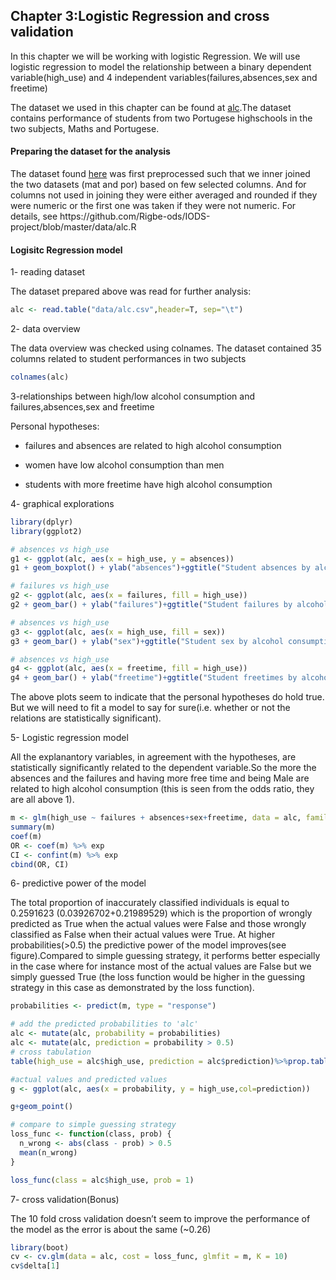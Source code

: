 ## Chapter 3:Logistic Regression and cross validation

In this chapter we will be working with logistic Regression. We will use logistic regression to model the relationship between a binary dependent variable(high_use) and 4 independent variables(failures,absences,sex and freetime)


The dataset we used in this chapter can be found at [alc](https://archive.ics.uci.edu/ml/datasets/Student+Performance).The dataset contains performance of students from two Portugese highschools in the two subjects, Maths and Portugese.

#### Preparing the dataset for the analysis

The dataset found [here](http://www.helsinki.fi/~kvehkala/JYTmooc/JYTOPKYS3-data.txt) was first preprocessed such that we inner joined the two datasets (mat and por) based on few selected columns. And for columns not used in joining they were either averaged and rounded if they were numeric or the first one was taken if they were not numeric. For details, see https://github.com/Rigbe-ods/IODS-project/blob/master/data/alc.R 



#### Logisitc Regression model

1- reading dataset

The dataset prepared above was read for further analysis:

```r
alc <- read.table("data/alc.csv",header=T, sep="\t")
```
2- data overview

The data overview was checked using colnames. The dataset contained 35 columns related to student performances in two subjects
```r
colnames(alc)
```
3-relationships between high/low alcohol consumption and failures,absences,sex and freetime

Personal hypotheses:

  - failures and absences are related to high alcohol consumption
  
  - women have low alcohol consumption than men
  
  - students with more freetime have high alcohol consumption
  
  
4- graphical explorations
```r
library(dplyr)
library(ggplot2)

# absences vs high_use
g1 <- ggplot(alc, aes(x = high_use, y = absences))
g1 + geom_boxplot() + ylab("absences")+ggtitle("Student absences by alcohol consumption")

# failures vs high_use
g2 <- ggplot(alc, aes(x = failures, fill = high_use))
g2 + geom_bar() + ylab("failures")+ggtitle("Student failures by alcohol consumption")

# absences vs high_use
g3 <- ggplot(alc, aes(x = high_use, fill = sex))
g3 + geom_bar() + ylab("sex")+ggtitle("Student sex by alcohol consumption")

# absences vs high_use
g4 <- ggplot(alc, aes(x = freetime, fill = high_use))
g4 + geom_bar() + ylab("freetime")+ggtitle("Student freetimes by alcohol consumption")
```

The above plots seem to indicate that the personal hypotheses do hold true. But we will need to fit a model to say for sure(i.e. whether or not the relations are statistically significant).

5- Logistic regression model

All the explanantory variables, in agreement with the hypotheses, are statistically significantly related to the dependent variable.So the more the absences and the failures and having more free time and being Male are related to high alcohol consumption (this is seen from the odds ratio, they are all above 1).    

```r
m <- glm(high_use ~ failures + absences+sex+freetime, data = alc, family = "binomial")
summary(m)
coef(m)
OR <- coef(m) %>% exp
CI <- confint(m) %>% exp
cbind(OR, CI)

```
6- predictive power of the model 

The total proportion of inaccurately classified individuals is equal to 0.2591623 (0.03926702+0.21989529) which is the proportion of wrongly predicted as True when the actual values were False and those wrongly classified as False when their actual values were True. At higher probabilities(>0.5) the predictive power of the model improves(see figure).Compared to simple guessing strategy, it performs better especially in the case where for instance most of the actual values are False but we simply guessed True (the loss function would be higher in the guessing strategy in this case as demonstrated by the loss function). 
```r
probabilities <- predict(m, type = "response")

# add the predicted probabilities to 'alc'
alc <- mutate(alc, probability = probabilities)
alc <- mutate(alc, prediction = probability > 0.5)
# cross tabulation
table(high_use = alc$high_use, prediction = alc$prediction)%>%prop.table()%>%addmargins

#actual values and predicted values
g <- ggplot(alc, aes(x = probability, y = high_use,col=prediction))

g+geom_point()

# compare to simple guessing strategy
loss_func <- function(class, prob) {
  n_wrong <- abs(class - prob) > 0.5
  mean(n_wrong)
}

loss_func(class = alc$high_use, prob = 1)

```

7- cross validation(Bonus)

The 10 fold cross validation doesn't seem to improve the performance of the model as the error is about the same (~0.26)
```r
library(boot)
cv <- cv.glm(data = alc, cost = loss_func, glmfit = m, K = 10)
cv$delta[1]
```

